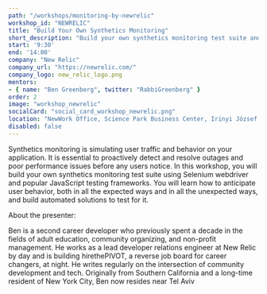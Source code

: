 ```yaml
---
path: "/workshops/monitoring-by-newrelic"
workshop_id: "NEWRELIC"
title: "Build Your Own Synthetics Monitoring"
short_description: "Build your own synthetics monitoring test suite and learn how to anticipate user behavior, both in all the expected ways and in all the unexpected ways, and build automated solutions to test for it."
start: '9:30'
end: '14:00'
company: "New Relic"
company_url: "https://newrelic.com/"
company_logo: new_relic_logo.png
mentors:
- { name: "Ben Greenberg", twitter: "RabbiGreenberg" }
order: 2
image: "workshop_newrelic"
socialCard: "social_card_workshop_newrelic.png"
location: "NewWork Office, Science Park Business Center, Irinyi József u. 4-20, 1117 Budapest"
disabled: false
---
```


Synthetics monitoring is simulating user traffic and behavior on your application. It is essential to proactively detect and
resolve outages and poor performance issues before any users notice. In this workshop, you will build your own synthetics monitoring
test suite using Selenium webdriver and popular JavaScript testing frameworks. You will learn how to anticipate user behavior,
both in all the expected ways and in all the unexpected ways, and build automated solutions to test for it.

About the presenter:

Ben is a second career developer who previously spent a decade in the fields of adult education, community organizing, and non-profit management. He works as a lead developer relations engineer at New Relic by day and is building hirethePIVOT, a reverse job board for career changers, at night. He writes regularly on the intersection of community development and tech. Originally from Southern California and a long-time resident of New York City, Ben now resides near Tel Aviv

